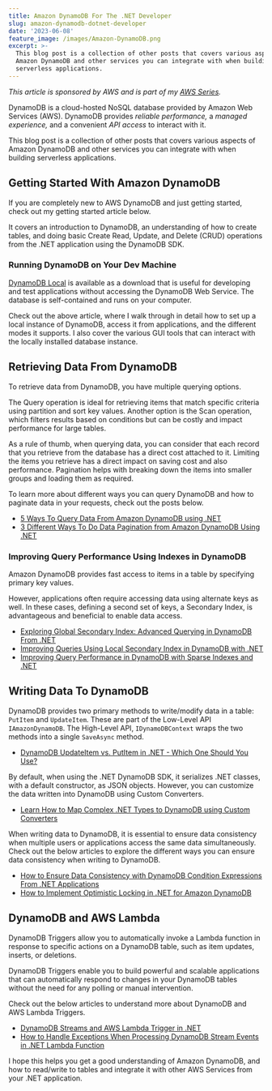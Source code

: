```yaml
---
title: Amazon DynamoDB For The .NET Developer
slug: amazon-dynamodb-dotnet-developer
date: '2023-06-08'
feature_image: /images/Amazon-DynamoDB.png
excerpt: >-
  This blog post is a collection of other posts that covers various aspects of
  Amazon DynamoDB and other services you can integrate with when building
  serverless applications.
---
```

_This article is sponsored by AWS and is part of my [AWS Series](/tag/aws/)._

DynamoDB is a cloud-hosted NoSQL database provided by Amazon Web Services (AWS). DynamoDB provides _reliable performance,_ a _managed experience,_ and a convenient _API access_ to interact with it.

This blog post is a collection of other posts that covers various aspects of Amazon DynamoDB and other services you can integrate with when building serverless applications.

## Getting Started With Amazon DynamoDB

If you are completely new to AWS DynamoDB and just getting started, check out my getting started article below.

<PostCard 
  title="AWS DynamoDB For The .NET Developer: How To Easily Get Started"
  description="Learn how to get started with AWS DynamoDB with .NET Core by updating the default ASP NET Web API template to use DynamoDB as it’s data store. We will learn to do basic Creat, Read, Update and Delete operations from the API."
  slug="aws-dynamodb-net-core/"
  image="/images/aws_dynamodb.jpg"
/>

It covers an introduction to DynamoDB, an understanding of how to create tables, and doing basic Create Read, Update, and Delete (CRUD) operations from the .NET application using the DynamoDB SDK.  

### Running DynamoDB on Your Dev Machine

[DynamoDB Local](https://docs.aws.amazon.com/amazondynamodb/latest/developerguide/DynamoDBLocal.html?ref=rahulpnath.com) is available as a download that is useful for developing and test applications without accessing the DynamoDB Web Service. The database is self-contained and runs on your computer.

<PostCard 
  title="How to Run and Access DynamoDB Local For Easy Development and Testing"
  description="Learn how to set up and run DynamoDB database on your local development machine. We’ll see how to connect using AWS CLI, from .NET application and using GUI tools like Dynobase and NoSQL Workbench."
  slug="aws-dynamodb-local/"
  image="/images/laptop_developer.jpg"
/>

Check out the above article, where I walk through in detail how to set up a local instance of DynamoDB, access it from applications, and the different modes it supports. I also cover the various GUI tools that can interact with the locally installed database instance.

## Retrieving Data From DynamoDB

To retrieve data from DynamoDB, you have multiple querying options.

The Query operation is ideal for retrieving items that match specific criteria using partition and sort key values. Another option is the Scan operation, which filters results based on conditions but can be costly and impact performance for large tables.

As a rule of thumb, when querying data, you can consider that each record that you retrieve from the database has a direct cost attached to it. Limiting the items you retrieve has a direct impact on saving cost and also performance. Pagination helps with breaking down the items into smaller groups and loading them as required.

To learn more about different ways you can query DynamoDB and how to paginate data in your requests, check out the posts below.

-   [5 Ways To Query Data From Amazon DynamoDB using .NET](/blog/dynamodb-querying-dotnet/)
-   [3 Different Ways To Do Data Pagination from Amazon DynamoDB Using .NET](/blog/dynamodb-pagination/)

### Improving Query Performance Using Indexes in DynamoDB

Amazon DynamoDB provides fast access to items in a table by specifying primary key values.

However, applications often require accessing data using alternate keys as well. In these cases, defining a second set of keys, a Secondary Index, is advantageous and beneficial to enable data access.

-   [Exploring Global Secondary Index: Advanced Querying in DynamoDB From .NET](/blog/dynamodb-global-secondary-index-gsi/)
-   [Improving Queries Using Local Secondary Index in DynamoDB with .NET](/blog/local-secondary-index-dynamodb/)
-   [Improving Query Performance in DynamoDB with Sparse Indexes and .NET](/blog/dynamodb-sparse-index-dotnet/)

## Writing Data To DynamoDB

DynamoDB provides two primary methods to write/modify data in a table: `PutItem` and `UpdateItem`. These are part of the Low-Level API `IAmazonDynamoDB`. The High-Level API, `IDynamoDBContext` wraps the two methods into a single `SaveAsync` method.

-   [DynamoDB UpdateItem vs. PutItem in .NET - Which One Should You Use?](/blog/dynamodb-putitem-vs-updateitem-whats-the-difference/)

By default, when using the .NET DynamoDB SDK, it serializes .NET classes, with a default constructor, as JSON objects. However, you can customize the data written into DynamoDB using Custom Converters.

-   [Learn How to Map Complex .NET Types to DynamoDB using Custom Converters](/blog/dynamodb-custom-converters-dotnet/)

When writing data to DynamoDB, it is essential to ensure data consistency when multiple users or applications access the same data simultaneously. Check out the below articles to explore the different ways you can ensure data consistency when writing to DynamoDB.

-   [How to Ensure Data Consistency with DynamoDB Condition Expressions From .NET Applications](/blog/dynamodb-condition-expressions-dotnet/)
-   [How to Implement Optimistic Locking in .NET for Amazon DynamoDB](/blog/dynamodb-optimistic-locking/)

## DynamoDB and AWS Lambda

DynamoDB Triggers allow you to automatically invoke a Lambda function in response to specific actions on a DynamoDB table, such as item updates, inserts, or deletions.

DynamoDB Triggers enable you to build powerful and scalable applications that can automatically respond to changes in your DynamoDB tables without the need for any polling or manual intervention.

Check out the below articles to understand more about DynamoDB and AWS Lambda Triggers.

-   [DynamoDB Streams and AWS Lambda Trigger in .NET](/blog/aws-dynamodb-streams-lambda-triggers-dotnet/)
-   [How to Handle Exceptions When Processing DynamoDB Stream Events in .NET Lambda Function](/blog/aws-dynamodb-streams-lambda-triggers-exception-handling-dotnet/)

I hope this helps you get a good understanding of Amazon DynamoDB, and how to read/write to tables and integrate it with other AWS Services from your .NET application.
